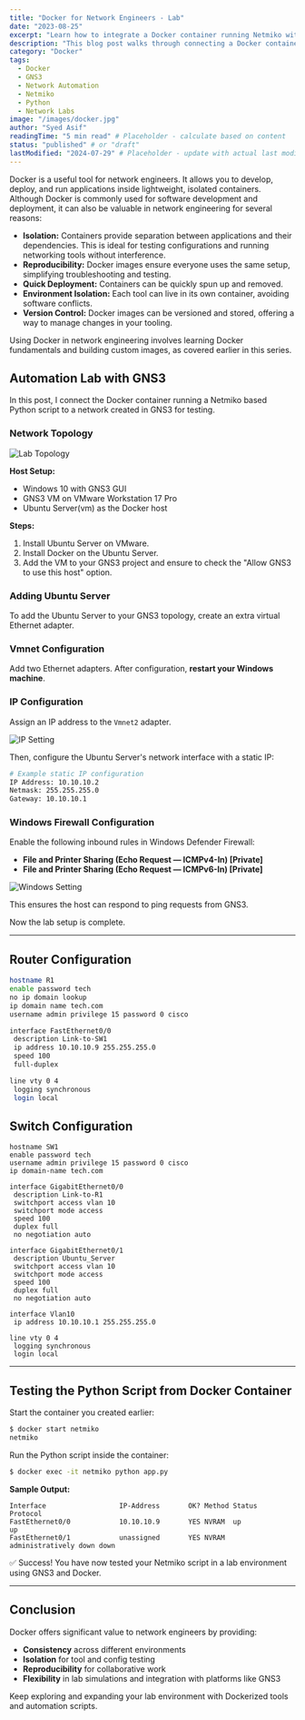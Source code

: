 ```yaml
---
title: "Docker for Network Engineers - Lab"
date: "2023-08-25"
excerpt: "Learn how to integrate a Docker container running Netmiko with a GNS3 network lab for practical network automation testing."
description: "This blog post walks through connecting a Docker container with Python and Netmiko to a GNS3 network lab. It covers setting up the lab using VMware, Ubuntu Server, and configuring router and switch devices to test network scripts from inside the container."
category: "Docker"
tags:
  - Docker
  - GNS3
  - Network Automation
  - Netmiko
  - Python
  - Network Labs
image: "/images/docker.jpg"
author: "Syed Asif"
readingTime: "5 min read" # Placeholder - calculate based on content
status: "published" # or "draft"
lastModified: "2024-07-29" # Placeholder - update with actual last modified date
---
```


Docker is a useful tool for network engineers. It allows you to develop, deploy, and run applications inside lightweight, isolated containers. Although Docker is commonly used for software development and deployment, it can also be valuable in network engineering for several reasons:

- **Isolation:** Containers provide separation between applications and their dependencies. This is ideal for testing configurations and running networking tools without interference.
- **Reproducibility:** Docker images ensure everyone uses the same setup, simplifying troubleshooting and testing.
- **Quick Deployment:** Containers can be quickly spun up and removed.
- **Environment Isolation:** Each tool can live in its own container, avoiding software conflicts.
- **Version Control:** Docker images can be versioned and stored, offering a way to manage changes in your tooling.

Using Docker in network engineering involves learning Docker fundamentals and building custom images, as covered earlier in this series.

## Automation Lab with GNS3

In this post, I connect the Docker container running a Netmiko based Python script to a network created in GNS3 for testing.

### Network Topology

![Lab Topology](/images/docker-lab.png)

**Host Setup:**

- Windows 10 with GNS3 GUI
- GNS3 VM on VMware Workstation 17 Pro
- Ubuntu Server(vm) as the Docker host

**Steps:**

1. Install Ubuntu Server on VMware.
2. Install Docker on the Ubuntu Server.
3. Add the VM to your GNS3 project and ensure to check the "Allow GNS3 to use this host" option.

### Adding Ubuntu Server

To add the Ubuntu Server to your GNS3 topology, create an extra virtual Ethernet adapter.

### Vmnet Configuration

Add two Ethernet adapters. After configuration, **restart your Windows machine**.

### IP Configuration

Assign an IP address to the `Vmnet2` adapter.

![IP Setting](/images/ip-setting.png)

Then, configure the Ubuntu Server's network interface with a static IP:

```bash
# Example static IP configuration
IP Address: 10.10.10.2
Netmask: 255.255.255.0
Gateway: 10.10.10.1
```

### Windows Firewall Configuration

Enable the following inbound rules in Windows Defender Firewall:

- **File and Printer Sharing (Echo Request — ICMPv4-In) \[Private]**
- **File and Printer Sharing (Echo Request — ICMPv6-In) \[Private]**

![Windows Setting](/images/fire-wall.png)

This ensures the host can respond to ping requests from GNS3.

Now the lab setup is complete.

---

## Router Configuration

```bash
hostname R1
enable password tech
no ip domain lookup
ip domain name tech.com
username admin privilege 15 password 0 cisco

interface FastEthernet0/0
 description Link-to-SW1
 ip address 10.10.10.9 255.255.255.0
 speed 100
 full-duplex

line vty 0 4
 logging synchronous
 login local
```

## Switch Configuration

```shell
hostname SW1
enable password tech
username admin privilege 15 password 0 cisco
ip domain-name tech.com

interface GigabitEthernet0/0
 description Link-to-R1
 switchport access vlan 10
 switchport mode access
 speed 100
 duplex full
 no negotiation auto

interface GigabitEthernet0/1
 description Ubuntu_Server
 switchport access vlan 10
 switchport mode access
 speed 100
 duplex full
 no negotiation auto

interface Vlan10
 ip address 10.10.10.1 255.255.255.0

line vty 0 4
 logging synchronous
 login local
```

---

## Testing the Python Script from Docker Container

Start the container you created earlier:

```bash
$ docker start netmiko
netmiko
```

Run the Python script inside the container:

```bash
$ docker exec -it netmiko python app.py
```

**Sample Output:**

```
Interface                  IP-Address       OK? Method Status                Protocol
FastEthernet0/0            10.10.10.9       YES NVRAM  up                    up
FastEthernet0/1            unassigned       YES NVRAM  administratively down down
```

✅ Success! You have now tested your Netmiko script in a lab environment using GNS3 and Docker.

---

## Conclusion

Docker offers significant value to network engineers by providing:

- **Consistency** across different environments
- **Isolation** for tool and config testing
- **Reproducibility** for collaborative work
- **Flexibility** in lab simulations and integration with platforms like GNS3

Keep exploring and expanding your lab environment with Dockerized tools and automation scripts.

